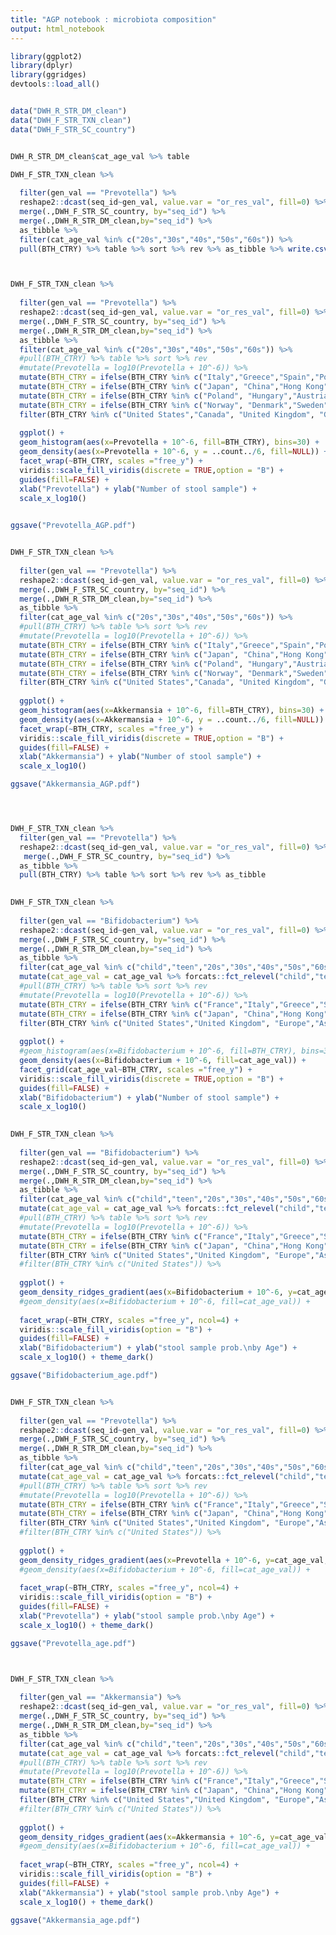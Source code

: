 ```yaml
---
title: "AGP notebook : microbiota composition"
output: html_notebook
---
```




```r
library(ggplot2)
library(dplyr)
library(ggridges)
devtools::load_all()



```


```r

data("DWH_R_STR_DM_clean")
data("DWH_F_STR_TXN_clean")
data("DWH_F_STR_SC_country")


DWH_R_STR_DM_clean$cat_age_val %>% table

```





```r

DWH_F_STR_TXN_clean %>%
  
  filter(gen_val == "Prevotella") %>%
  reshape2::dcast(seq_id~gen_val, value.var = "or_res_val", fill=0) %>%
  merge(.,DWH_F_STR_SC_country, by="seq_id") %>% 
  merge(.,DWH_R_STR_DM_clean,by="seq_id") %>%
  as_tibble %>%
  filter(cat_age_val %in% c("20s","30s","40s","50s","60s")) %>%
  pull(BTH_CTRY) %>% table %>% sort %>% rev %>% as_tibble %>% write.csv2(file = "nb_ind_country_of_birth.csv")



DWH_F_STR_TXN_clean %>%
  
  filter(gen_val == "Prevotella") %>%
  reshape2::dcast(seq_id~gen_val, value.var = "or_res_val", fill=0) %>%
  merge(.,DWH_F_STR_SC_country, by="seq_id") %>% 
  merge(.,DWH_R_STR_DM_clean,by="seq_id") %>%
  as_tibble %>%
  filter(cat_age_val %in% c("20s","30s","40s","50s","60s")) %>%
  #pull(BTH_CTRY) %>% table %>% sort %>% rev
  #mutate(Prevotella = log10(Prevotella + 10^-6)) %>%
  mutate(BTH_CTRY = ifelse(BTH_CTRY %in% c("Italy","Greece","Spain","Portugal"), "South Europe",BTH_CTRY)) %>%
  mutate(BTH_CTRY = ifelse(BTH_CTRY %in% c("Japan", "China","Hong Kong","Korea, Republic of","Philippines","Taiwan, Province of China","Malaysia"), "Asia (excl. India)",BTH_CTRY)) %>%
  mutate(BTH_CTRY = ifelse(BTH_CTRY %in% c("Poland", "Hungary","Austria","Czech Republic","Bulgaria","Romania","Ukraine"), "Eastern Europe",BTH_CTRY)) %>%
  mutate(BTH_CTRY = ifelse(BTH_CTRY %in% c("Norway", "Denmark","Sweden","Iceland","Finland"), "Scandinavia",BTH_CTRY)) %>%
  filter(BTH_CTRY %in% c("United States","Canada", "United Kingdom", "Germany","India", "South Europe","Eastern Europe","Scandinavia","Asia (excl. India)")) %>%
  
  ggplot() + 
  geom_histogram(aes(x=Prevotella + 10^-6, fill=BTH_CTRY), bins=30) + 
  geom_density(aes(x=Prevotella + 10^-6, y = ..count../6, fill=NULL)) +
  facet_wrap(~BTH_CTRY, scales ="free_y") +
  viridis::scale_fill_viridis(discrete = TRUE,option = "B") +
  guides(fill=FALSE) +
  xlab("Prevotella") + ylab("Number of stool sample") +
  scale_x_log10() 
 

ggsave("Prevotella_AGP.pdf")


DWH_F_STR_TXN_clean %>%
  
  filter(gen_val == "Prevotella") %>%
  reshape2::dcast(seq_id~gen_val, value.var = "or_res_val", fill=0) %>%
  merge(.,DWH_F_STR_SC_country, by="seq_id") %>% 
  merge(.,DWH_R_STR_DM_clean,by="seq_id") %>%
  as_tibble %>%
  filter(cat_age_val %in% c("20s","30s","40s","50s","60s")) %>%
  #pull(BTH_CTRY) %>% table %>% sort %>% rev
  #mutate(Prevotella = log10(Prevotella + 10^-6)) %>%
  mutate(BTH_CTRY = ifelse(BTH_CTRY %in% c("Italy","Greece","Spain","Portugal"), "South Europe",BTH_CTRY)) %>%
  mutate(BTH_CTRY = ifelse(BTH_CTRY %in% c("Japan", "China","Hong Kong","Korea, Republic of","Philippines","Taiwan, Province of China","Malaysia"), "Asia (excl. India)",BTH_CTRY)) %>%
  mutate(BTH_CTRY = ifelse(BTH_CTRY %in% c("Poland", "Hungary","Austria","Czech Republic","Bulgaria","Romania","Ukraine"), "Eastern Europe",BTH_CTRY)) %>%
  mutate(BTH_CTRY = ifelse(BTH_CTRY %in% c("Norway", "Denmark","Sweden","Iceland","Finland"), "Scandinavia",BTH_CTRY)) %>%
  filter(BTH_CTRY %in% c("United States","Canada", "United Kingdom", "Germany","India", "South Europe","Eastern Europe","Scandinavia","Asia (excl. India)")) %>%
  
  ggplot() + 
  geom_histogram(aes(x=Akkermansia + 10^-6, fill=BTH_CTRY), bins=30) + 
  geom_density(aes(x=Akkermansia + 10^-6, y = ..count../6, fill=NULL)) +
  facet_wrap(~BTH_CTRY, scales ="free_y") +
  viridis::scale_fill_viridis(discrete = TRUE,option = "B") +
  guides(fill=FALSE) +
  xlab("Akkermansia") + ylab("Number of stool sample") +
  scale_x_log10()

ggsave("Akkermansia_AGP.pdf")




DWH_F_STR_TXN_clean %>% 
  filter(gen_val == "Prevotella") %>%
  reshape2::dcast(seq_id~gen_val, value.var = "or_res_val", fill=0) %>%
   merge(.,DWH_F_STR_SC_country, by="seq_id") %>% 
  as_tibble %>%
  pull(BTH_CTRY) %>% table %>% sort %>% rev %>% as_tibble
  

```





```r



DWH_F_STR_TXN_clean %>%
  
  filter(gen_val == "Bifidobacterium") %>%
  reshape2::dcast(seq_id~gen_val, value.var = "or_res_val", fill=0) %>%
  merge(.,DWH_F_STR_SC_country, by="seq_id") %>% 
  merge(.,DWH_R_STR_DM_clean,by="seq_id") %>%
  as_tibble %>%
  filter(cat_age_val %in% c("child","teen","20s","30s","40s","50s","60s","70+")) %>%
  mutate(cat_age_val = cat_age_val %>% forcats::fct_relevel("child","teen")) %>%
  #pull(BTH_CTRY) %>% table %>% sort %>% rev
  #mutate(Prevotella = log10(Prevotella + 10^-6)) %>%
  mutate(BTH_CTRY = ifelse(BTH_CTRY %in% c("France","Italy","Greece","Spain","Portugal","Poland", "Hungary","Austria","Czech Republic","Bulgaria","Romania","Ukraine","Germany","Norway", "Denmark","Sweden","Iceland","Finland"), "Europe",BTH_CTRY)) %>%
  mutate(BTH_CTRY = ifelse(BTH_CTRY %in% c("Japan", "China","Hong Kong","Korea, Republic of","Philippines","Taiwan, Province of China","Malaysia","India"), "Asia",BTH_CTRY)) %>%
  filter(BTH_CTRY %in% c("United States","United Kingdom", "Europe","Asia")) %>%
  
  ggplot() + 
  #geom_histogram(aes(x=Bifidobacterium + 10^-6, fill=BTH_CTRY), bins=30) + 
  geom_density(aes(x=Bifidobacterium + 10^-6, fill=cat_age_val)) +
  facet_grid(cat_age_val~BTH_CTRY, scales ="free_y") +
  viridis::scale_fill_viridis(discrete = TRUE,option = "B") +
  guides(fill=FALSE) +
  xlab("Bifidobacterium") + ylab("Number of stool sample") +
  scale_x_log10() 
 


```

```r

DWH_F_STR_TXN_clean %>%
  
  filter(gen_val == "Bifidobacterium") %>%
  reshape2::dcast(seq_id~gen_val, value.var = "or_res_val", fill=0) %>%
  merge(.,DWH_F_STR_SC_country, by="seq_id") %>% 
  merge(.,DWH_R_STR_DM_clean,by="seq_id") %>%
  as_tibble %>%
  filter(cat_age_val %in% c("child","teen","20s","30s","40s","50s","60s","70+")) %>%
  mutate(cat_age_val = cat_age_val %>% forcats::fct_relevel("child","teen")) %>%
  #pull(BTH_CTRY) %>% table %>% sort %>% rev
  #mutate(Prevotella = log10(Prevotella + 10^-6)) %>%
  mutate(BTH_CTRY = ifelse(BTH_CTRY %in% c("France","Italy","Greece","Spain","Portugal","Poland", "Hungary","Austria","Czech Republic","Bulgaria","Romania","Ukraine","Germany","Norway", "Denmark","Sweden","Iceland","Finland"), "Europe",BTH_CTRY)) %>%
  mutate(BTH_CTRY = ifelse(BTH_CTRY %in% c("Japan", "China","Hong Kong","Korea, Republic of","Philippines","Taiwan, Province of China","Malaysia","India"), "Asia",BTH_CTRY)) %>%
  filter(BTH_CTRY %in% c("United States","United Kingdom", "Europe","Asia")) %>%
  #filter(BTH_CTRY %in% c("United States")) %>%
  
  ggplot() + 
  geom_density_ridges_gradient(aes(x=Bifidobacterium + 10^-6, y=cat_age_val, fill=..x..)) + 
  #geom_density(aes(x=Bifidobacterium + 10^-6, fill=cat_age_val)) +
  
  facet_wrap(~BTH_CTRY, scales ="free_y", ncol=4) +
  viridis::scale_fill_viridis(option = "B") +
  guides(fill=FALSE) +
  xlab("Bifidobacterium") + ylab("stool sample prob.\nby Age") +
  scale_x_log10() + theme_dark()

ggsave("Bifidobacterium_age.pdf")


DWH_F_STR_TXN_clean %>%
  
  filter(gen_val == "Prevotella") %>%
  reshape2::dcast(seq_id~gen_val, value.var = "or_res_val", fill=0) %>%
  merge(.,DWH_F_STR_SC_country, by="seq_id") %>% 
  merge(.,DWH_R_STR_DM_clean,by="seq_id") %>%
  as_tibble %>%
  filter(cat_age_val %in% c("child","teen","20s","30s","40s","50s","60s","70+")) %>%
  mutate(cat_age_val = cat_age_val %>% forcats::fct_relevel("child","teen")) %>%
  #pull(BTH_CTRY) %>% table %>% sort %>% rev
  #mutate(Prevotella = log10(Prevotella + 10^-6)) %>%
  mutate(BTH_CTRY = ifelse(BTH_CTRY %in% c("France","Italy","Greece","Spain","Portugal","Poland", "Hungary","Austria","Czech Republic","Bulgaria","Romania","Ukraine","Germany","Norway", "Denmark","Sweden","Iceland","Finland"), "Europe",BTH_CTRY)) %>%
  mutate(BTH_CTRY = ifelse(BTH_CTRY %in% c("Japan", "China","Hong Kong","Korea, Republic of","Philippines","Taiwan, Province of China","Malaysia","India"), "Asia",BTH_CTRY)) %>%
  filter(BTH_CTRY %in% c("United States","United Kingdom", "Europe","Asia")) %>%
  #filter(BTH_CTRY %in% c("United States")) %>%
  
  ggplot() + 
  geom_density_ridges_gradient(aes(x=Prevotella + 10^-6, y=cat_age_val, fill=..x..)) + 
  #geom_density(aes(x=Bifidobacterium + 10^-6, fill=cat_age_val)) +
  
  facet_wrap(~BTH_CTRY, scales ="free_y", ncol=4) +
  viridis::scale_fill_viridis(option = "B") +
  guides(fill=FALSE) +
  xlab("Prevotella") + ylab("stool sample prob.\nby Age") +
  scale_x_log10() + theme_dark()

ggsave("Prevotella_age.pdf")



DWH_F_STR_TXN_clean %>%
  
  filter(gen_val == "Akkermansia") %>%
  reshape2::dcast(seq_id~gen_val, value.var = "or_res_val", fill=0) %>%
  merge(.,DWH_F_STR_SC_country, by="seq_id") %>% 
  merge(.,DWH_R_STR_DM_clean,by="seq_id") %>%
  as_tibble %>%
  filter(cat_age_val %in% c("child","teen","20s","30s","40s","50s","60s","70+")) %>%
  mutate(cat_age_val = cat_age_val %>% forcats::fct_relevel("child","teen")) %>%
  #pull(BTH_CTRY) %>% table %>% sort %>% rev
  #mutate(Prevotella = log10(Prevotella + 10^-6)) %>%
  mutate(BTH_CTRY = ifelse(BTH_CTRY %in% c("France","Italy","Greece","Spain","Portugal","Poland", "Hungary","Austria","Czech Republic","Bulgaria","Romania","Ukraine","Germany","Norway", "Denmark","Sweden","Iceland","Finland"), "Europe",BTH_CTRY)) %>%
  mutate(BTH_CTRY = ifelse(BTH_CTRY %in% c("Japan", "China","Hong Kong","Korea, Republic of","Philippines","Taiwan, Province of China","Malaysia","India"), "Asia",BTH_CTRY)) %>%
  filter(BTH_CTRY %in% c("United States","United Kingdom", "Europe","Asia")) %>%
  #filter(BTH_CTRY %in% c("United States")) %>%
  
  ggplot() + 
  geom_density_ridges_gradient(aes(x=Akkermansia + 10^-6, y=cat_age_val, fill=..x..)) + 
  #geom_density(aes(x=Bifidobacterium + 10^-6, fill=cat_age_val)) +
  
  facet_wrap(~BTH_CTRY, scales ="free_y", ncol=4) +
  viridis::scale_fill_viridis(option = "B") +
  guides(fill=FALSE) +
  xlab("Akkermansia") + ylab("stool sample prob.\nby Age") +
  scale_x_log10() + theme_dark()

ggsave("Akkermansia_age.pdf")






```




